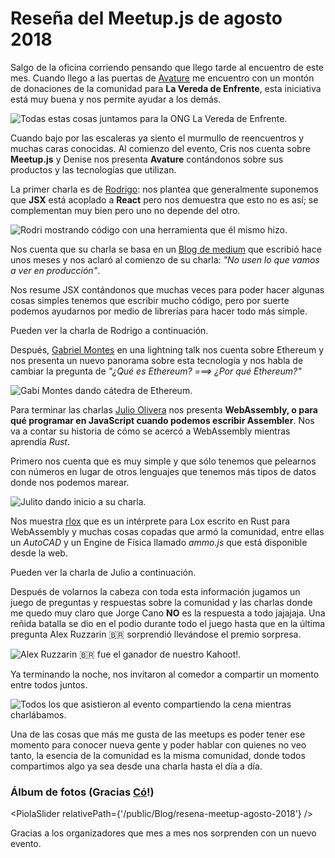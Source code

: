 

# Reseña del Meetup.js de agosto 2018

Salgo de la oficina corriendo pensando que llego tarde al encuentro de este mes. Cuando llego a las puertas de [Avature](https://twitter.com/Avature) me encuentro con un montón de donaciones de la comunidad para **La Vereda de Enfrente**, esta iniciativa está muy buena y nos permite ayudar a los demás.

<Img
  src="/Blog/resena-meetup-agosto-2018/meetupjs_aug18_43.jpg"
  alt="Todas estas cosas juntamos para la ONG La Vereda de Enfrente."
/>

Cuando bajo por las escaleras ya siento el murmullo de reencuentros y muchas caras conocidas. Al comienzo del evento, Cris nos cuenta sobre **Meetup.js** y Denise nos presenta **Avature** contándonos sobre sus productos y las tecnologías que utilizan.

La primer charla es de [Rodrigo](https://twitter.com/pomber): nos plantea que generalmente suponemos que **JSX** está acoplado a **React** pero nos demuestra que esto no es así; se complementan muy bien pero uno no depende del otro.

<Img
  src="/Blog/resena-meetup-agosto-2018/meetupjs_aug18_46.jpg"
  alt="Rodri mostrando código con una herramienta que él mismo hizo."
/>

Nos cuenta que su charla se basa en un [Blog de medium](https://engineering.hexacta.com/jsx-can-do-that-1b2666c23a32) que escribió hace unos meses y nos aclaró al comienzo de su charla: _"No usen lo que vamos a ver en producción"_.

Nos resume JSX contándonos que muchas veces para poder hacer algunas cosas simples tenemos que escribir mucho código, pero por suerte podemos ayudarnos por medio de librerías para hacer todo más simple.

Pueden ver la charla de Rodrigo a continuación.

<YouTube videoId="O7nErTuuSLw" containerClassName="video-wrapper" className="video-iframe" />

Después, [Gabriel Montes](https://twitter.com/gab_montes) en una lightning talk nos cuenta sobre Ethereum y nos presenta un nuevo panorama sobre esta tecnología y nos habla de cambiar la pregunta de _"¿Qué es Ethereum? ===> ¿Por qué Ethereum?"_

<Img
  src="/Blog/resena-meetup-agosto-2018/meetupjs_aug18_44.jpg"
  alt="Gabi Montes dando cátedra de Ethereum."
/>

Para terminar las charlas [Julio Olivera](https://twitter.com/julioolvr) nos presenta **WebAssembly, o para qué programar en JavaScript cuando podemos escribir Assembler**. Nos va a contar su historia de cómo se acercó a WebAssembly mientras aprendía _Rust_.

Primero nos cuenta que es muy simple y que sólo tenemos que pelearnos con números en lugar de otros lenguajes que tenemos más tipos de datos donde nos podemos marear.

<Img
  src="/Blog/resena-meetup-agosto-2018/meetupjs_aug18_45.jpg"
  alt="Julito dando inicio a su charla."
/>

Nos muestra [rlox](https://github.com/rodaine/rlox) que es un intérprete para Lox escrito en Rust para WebAssembly y muchas cosas copadas que armó la comunidad, entre ellas un _AutoCAD_ y un Engine de Física llamado _ammo.js_ que está disponible desde la web.

Pueden ver la charla de Julio a continuación.

<YouTube videoId="VS4uhnKd67Y" containerClassName="video-wrapper" className="video-iframe" />

Después de volarnos la cabeza con toda esta información jugamos un juego de preguntas y respuestas sobre la comunidad y las charlas donde me quedo muy claro que Jorge Cano **NO** es la respuesta a todo jajajaja.
Una reñida batalla se dio en el podio durante todo el juego hasta que en la última pregunta Alex Ruzzarin 🇧🇷 sorprendió llevándose el premio sorpresa.

<Img
  src="/Blog/resena-meetup-agosto-2018/meetupjs_aug18_8.jpg"
  alt="Alex Ruzzarin 🇧🇷 fue el ganador de nuestro Kahoot!."
/>

Ya terminando la noche, nos invitaron al comedor a compartir un momento entre todos juntos.

<Img
  src="/Blog/resena-meetup-agosto-2018/meetupjs_aug18_47.jpg"
  alt="Todos los que asistieron al evento compartiendo la cena mientras charlábamos."
/>

Una de las cosas que más me gusta de las meetups es poder tener ese momento para conocer nueva gente y poder hablar con quienes no veo tanto, la esencia de la comunidad es la misma comunidad, donde todos compartimos algo ya sea desde una charla hasta el día a día.

### Álbum de fotos (Gracias [Có](https://twitter.com/co_constanza)!)

<PiolaSlider relativePath={'/public/Blog/resena-meetup-agosto-2018'} />

Gracias a los organizadores que mes a mes nos sorprenden con un nuevo evento.

